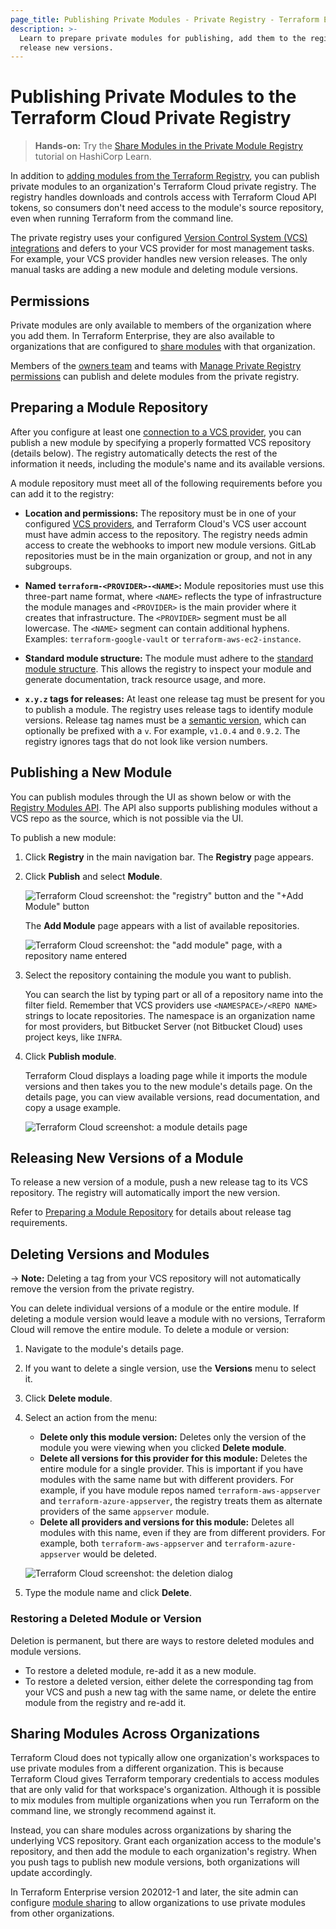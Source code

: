 ```yaml
---
page_title: Publishing Private Modules - Private Registry - Terraform Enterprise
description: >-
  Learn to prepare private modules for publishing, add them to the registry, and
  release new versions.
---
```


[vcs]: /enterprise/vcs

# Publishing Private Modules to the Terraform Cloud Private Registry

> **Hands-on:** Try the [Share Modules in the Private Module Registry](https://learn.hashicorp.com/tutorials/terraform/module-private-registry-share) tutorial on HashiCorp Learn.

In addition to [adding modules from the Terraform Registry](/enterprise/registry/add), you can publish private modules to an organization's Terraform Cloud private registry. The registry handles downloads and controls access with Terraform Cloud API tokens, so consumers don't need access to the module's source repository, even when running Terraform from the command line.

The private registry uses your configured [Version Control System (VCS) integrations][vcs] and defers to your VCS provider for most management tasks. For example, your VCS provider handles new version releases. The only manual tasks are adding a new module and deleting module versions.

[permissions-citation]: #intentionally-unused---keep-for-maintainers

## Permissions

Private modules are only available to members of the organization where you add them. In Terraform Enterprise, they are also available to organizations that are configured to [share modules](/enterprise/admin/application/module-sharing) with that organization.

Members of the [owners team](/enterprise/users-teams-organizations/permissions#organization-owners) and teams with [Manage Private Registry permissions](/enterprise/users-teams-organizations/permissions#manage-private-registry) can publish and delete modules from the private registry.

## Preparing a Module Repository

After you configure at least one [connection to a VCS provider][vcs], you can publish a new module by specifying a properly formatted VCS repository (details below). The registry automatically detects the rest of the information it needs, including the module's name and its available versions.

A module repository must meet all of the following requirements before you can add it to the registry:

-   **Location and permissions:** The repository must be in one of
    your configured [VCS providers][vcs], and Terraform Cloud's VCS user account must have admin access to the repository. The registry needs admin access to create the webhooks to import new module versions. GitLab repositories must be in the main organization or group, and not in any subgroups.

-   **Named `terraform-<PROVIDER>-<NAME>`:** Module repositories must use this
    three-part name format, where `<NAME>` reflects the type of infrastructure
    the module manages and `<PROVIDER>` is the main provider where it creates that
    infrastructure. The `<PROVIDER>` segment must be all lowercase. The `<NAME>`
    segment can contain additional hyphens. Examples: `terraform-google-vault` or
    `terraform-aws-ec2-instance`.

-   **Standard module structure:** The module must adhere to the
    [standard module structure](/language/modules/develop/structure).
    This allows the registry to inspect your module and generate documentation,
    track resource usage, and more.

-   **`x.y.z` tags for releases:** At least one release tag must be present for you to publish a module. The registry uses release tags to identify module
    versions. Release tag names must be a [semantic version](http://semver.org),
    which can optionally be prefixed with a `v`. For example, `v1.0.4` and `0.9.2`. The registry ignores tags that do not look like version numbers.

## Publishing a New Module

You can publish modules through the UI as shown below or with the [Registry Modules API](/enterprise/api-docs/modules). The API also supports publishing modules without a VCS repo as the source, which is not possible via the UI.

To publish a new module:

1.  Click **Registry** in the main navigation bar. The **Registry** page appears.

2.  Click **Publish** and select **Module**.

    ![Terraform Cloud screenshot: the "registry" button and the "+Add Module" button](/img/docs/publish-add-button.png)

    The **Add Module** page appears with a list of available repositories.

    ![Terraform Cloud screenshot: the "add module" page, with a repository name entered](/img/docs/publish-add-module.png)

3.  Select the repository containing the module you want to publish.

    You can search the list by typing part or all of a repository name into the filter field. Remember that VCS providers use `<NAMESPACE>/<REPO NAME>` strings to locate repositories. The namespace is an organization name for most providers, but Bitbucket Server (not Bitbucket Cloud) uses project keys, like `INFRA`.

4.  Click **Publish module**.

    Terraform Cloud displays a loading page while it imports the module versions and then takes you to the new module's details page. On the details page, you can view available versions, read documentation, and copy a usage example.

    ![Terraform Cloud screenshot: a module details page](/img/docs/publish-module-details.png)

## Releasing New Versions of a Module

To release a new version of a module, push a new release tag to its VCS repository. The registry will automatically import the new version.

Refer to [Preparing a Module Repository](#preparing-a-module-repository) for details about release tag requirements.

## Deleting Versions and Modules

-> **Note:** Deleting a tag from your VCS repository will not automatically remove the version from the private registry.

You can delete individual versions of a module or the entire module. If deleting a module version would leave a module with no versions, Terraform Cloud will remove the entire module. To delete a module or version:

1.  Navigate to the module's details page.

2.  If you want to delete a single version, use the **Versions** menu to select it.

3.  Click **Delete module**.

4.  Select an action from the menu:

    -   **Delete only this module version:** Deletes only the version of the module you were viewing when you clicked **Delete module**.
    -   **Delete all versions for this provider for this module:** Deletes the entire module for a single provider. This is important if you have modules with the same name but with different providers. For example, if you have module repos named `terraform-aws-appserver` and `terraform-azure-appserver`, the registry treats them as alternate providers of the same `appserver` module.
    -   **Delete all providers and versions for this module:** Deletes all modules with this name, even if they are from different providers. For example, both `terraform-aws-appserver` and `terraform-azure-appserver` would be deleted.

    ![Terraform Cloud screenshot: the deletion dialog](/img/docs/publish-delete.png)

5.  Type the module name and click **Delete**.

### Restoring a Deleted Module or Version

Deletion is permanent, but there are ways to restore deleted modules and module versions.

-   To restore a deleted module, re-add it as a new module.
-   To restore a deleted version, either delete the corresponding tag from your VCS and push a new tag with the same name, or delete the entire module from the registry and re-add it.

## Sharing Modules Across Organizations

Terraform Cloud does not typically allow one organization's workspaces to use private modules from a different organization. This is because Terraform Cloud gives Terraform temporary credentials to access modules that are only valid for that workspace's organization. Although it is possible to mix modules from multiple organizations when you run Terraform on the command line, we strongly recommend against it.

Instead, you can share modules across organizations by sharing the underlying VCS repository. Grant each organization access to the module's repository, and then add the module to each organization's registry. When you push tags to publish new module versions, both organizations will update accordingly.

In Terraform Enterprise version 202012-1 and later, the site admin can configure [module sharing](/enterprise/admin/application/module-sharing) to allow organizations to use private modules from other organizations.
